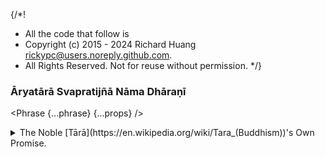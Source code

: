 {/*!
 * All the code that follow is
 * Copyright (c) 2015 - 2024 Richard Huang <rickypc@users.noreply.github.com>.
 * All Rights Reserved. Not for reuse without permission.
 */}


### Āryatārā Svapratijñā Nāma Dhāraṇī

<Phrase {...phrase} {...props} />

<details>
  <summary>
    The Noble [Tārā](https://en.wikipedia.org/wiki/Tara_(Buddhism))'s Own Promise.
  </summary>
  <div>
    <MultiLingual {...phrase} />
  </div>
</details>
